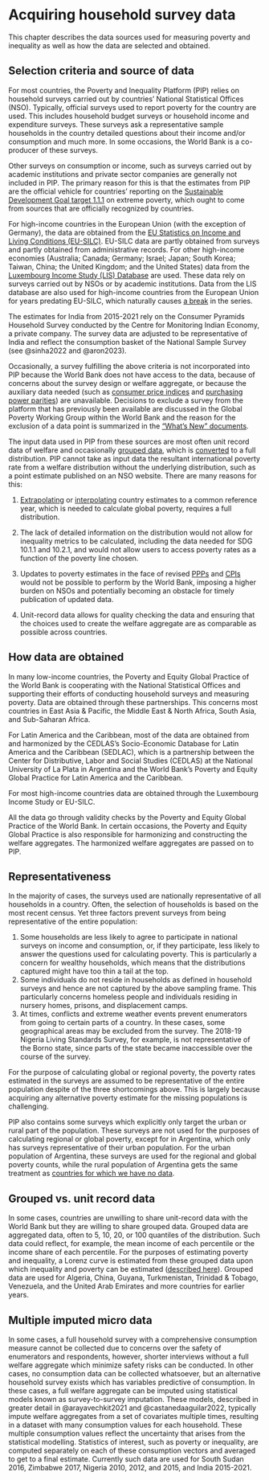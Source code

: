 # Acquiring household survey data {#acquiring}

This chapter describes the data sources used for measuring poverty and inequality as well as how the data are selected and obtained.

## Selection criteria and source of data {#selection}

For most countries, the Poverty and Inequality Platform (PIP) relies on household surveys carried out by countries' National Statistical Offices (NSO). Typically, official surveys used to report poverty for the country are used. This includes household budget surveys or household income and expenditure surveys. These surveys ask a representative sample households in the country detailed questions about their income and/or consumption and much more. In some occasions, the World Bank is a co-producer of these surveys.

Other surveys on consumption or income, such as surveys carried out by academic institutions and private sector companies are generally not included in PIP. The primary reason for this is that the estimates from PIP are the official vehicle for countries' reporting on the [Sustainable Development Goal target 1.1.1](https://sdgs.un.org/goals/goal1) on extreme poverty, which ought to come from sources that are officially recognized by countries.

For high-income countries in the European Union (with the exception of Germany), the data are obtained from the [EU Statistics on Income and Living Conditions (EU-SILC)](https://ec.europa.eu/eurostat/web/microdata/european-union-statistics-on-income-and-living-conditions). EU-SILC data are partly obtained from surveys and partly obtained from administrative records. For other high-income economies (Australia; Canada; Germany; Israel; Japan; South Korea; Taiwan, China; the United Kingdom; and the United States) data from the [Luxembourg Income Study (LIS) Database](https://www.lisdatacenter.org) are used. These data rely on surveys carried out by NSOs or by academic institutions. Data from the LIS database are also used for high-income countries from the European Union for years predating EU-SILC, which naturally causes [a break](#comparability) in the series.

The estimates for India from 2015-2021 rely on the Consumer Pyramids Household Survey conducted by the Centre for Monitoring Indian Economy, a private company. The survey data are adjusted to be representative of India and reflect the consumption basket of the National Sample Survey (see @sinha2022 and @aron2023).

Occasionally, a survey fulfilling the above criteria is not incorporated into PIP because the World Bank does not have access to the data, because of concerns about the survey design or welfare aggregate, or because the auxiliary data needed (such as [consumer price indices](#CPIs) and [purchasing power parities](#PPPs)) are unavailable. Decisions to exclude a survey from the platform that has previously been available are discussed in the Global Poverty Working Group within the World Bank and the reason for the exclusion of a data point is summarized in the ["What's New" documents](https://pip.worldbank.org/publication).

The input data used in PIP from these sources are most often unit record data of welfare and occasionally [grouped data](#grouped), which is [converted](#tgd) to a full distribution. PIP cannot take as input data the resultant international poverty rate from a welfare distribution without the underlying distribution, such as a point estimate published on an NSO website. There are many reasons for this:

1.  [Extrapolating](#extrapolations) or [interpolating](#interpolations) country estimates to a common reference year, which is needed to calculate global poverty, requires a full distribution.

2.  The lack of detailed information on the distribution would not allow for inequality metrics to be calculated, including the data needed for SDG 10.1.1 and 10.2.1, and would not allow users to access poverty rates as a function of the poverty line chosen.

3.  Updates to poverty estimates in the face of revised [PPPs](#PPPs) and [CPIs](#CPIs) would not be possible to perform by the World Bank, imposing a higher burden on NSOs and potentially becoming an obstacle for timely publication of updated data.

4.  Unit-record data allows for quality checking the data and ensuring that the choices used to create the welfare aggregate are as comparable as possible across countries.

## How data are obtained

In many low-income countries, the Poverty and Equity Global Practice of the World Bank is cooperating with the National Statistical Offices and supporting their efforts of conducting household surveys and measuring poverty. Data are obtained through these partnerships. This concerns most countries in East Asia & Pacific, the Middle East & North Africa, South Asia, and Sub-Saharan Africa.

For Latin America and the Caribbean, most of the data are obtained from and harmonized by the CEDLAS's Socio-Economic Database for Latin America and the Caribbean (SEDLAC), which is a partnership between the Center for Distributive, Labor and Social Studies (CEDLAS) at the National University of La Plata in Argentina and the World Bank's Poverty and Equity Global Practice for Latin America and the Caribbean.

For most high-income countries data are obtained through the Luxembourg Income Study or EU-SILC.

All the data go through validity checks by the Poverty and Equity Global Practice of the World Bank. In certain occasions, the Poverty and Equity Global Practice is also responsible for harmonizing and constructing the welfare aggregates. The harmonized welfare aggregates are passed on to PIP.

## Representativeness {#representativeness}

In the majority of cases, the surveys used are nationally representative of all households in a country. Often, the selection of households is based on the most recent census. Yet three factors prevent surveys from being representative of the entire population:

1.  Some households are less likely to agree to participate in national surveys on income and consumption, or, if they participate, less likely to answer the questions used for calculating poverty. This is particularly a concern for wealthy households, which means that the distributions captured might have too thin a tail at the top.
2.  Some individuals do not reside in households as defined in household surveys and hence are not captured by the above sampling frame. This particularly concerns homeless people and individuals residing in nursery homes, prisons, and displacement camps.
3.  At times, conflicts and extreme weather events prevent enumerators from going to certain parts of a country. In these cases, some geographical areas may be excluded from the survey. The 2018-19 Nigeria Living Standards Survey, for example, is not representative of the Borno state, since parts of the state became inaccessible over the course of the survey.

For the purpose of calculating global or regional poverty, the poverty rates estimated in the surveys are assumed to be representative of the entire population despite of the three shortcomings above. This is largely because acquiring any alternative poverty estimate for the missing populations is challenging.

PIP also contains some surveys which explicitly only target the urban or rural part of the population. These surveys are not used for the purposes of calculating regional or global poverty, except for in Argentina, which only has surveys representative of their urban population. For the urban population of Argentina, these surveys are used for the regional and global poverty counts, while the rural population of Argentina gets the same treatment as [countries for which we have no data](#nodata).

## Grouped vs. unit record data {#grouped}

In some cases, countries are unwilling to share unit-record data with the World Bank but they are willing to share grouped data. Grouped data are aggregated data, often to 5, 10, 20, or 100 quantiles of the distribution. Such data could reflect, for example, the mean income of each percentile or the income share of each percentile. For the purposes of estimating poverty and inequality, a Lorenz curve is estimated from these grouped data upon which inequality and poverty can be estimated ([described here](#tgd)). Grouped data are used for Algeria, China, Guyana, Turkmenistan, Trinidad & Tobago, Venezuela, and the United Arab Emirates and more countries for earlier years.

## Multiple imputed micro data {#imputed}

In some cases, a full household survey with a comprehensive consumption measure cannot be collected due to concerns over the safety of enumerators and respondents, however, shorter interviews without a full welfare aggregate which minimize safety risks can be conducted. In other cases, no consumption data can be collected whatsoever, but an alternative household survey exists which has variables predictive of consumption. In these cases, a full welfare aggregate can be imputed using statistical models known as survey-to-survey imputation. These models, described in greater detail in @arayavechkit2021 and @castanedaaguilar2022, typically impute welfare aggregates from a set of covariates multiple times, resulting in a dataset with many consumption values for each household. These multiple consumption values reflect the uncertainty that arises from the statistical modelling. Statistics of interest, such as poverty or inequality, are computed separately on each of these consumption vectors and averaged to get to a final estimate. Currently such data are used for South Sudan 2016, Zimbabwe 2017, Nigeria 2010, 2012, and 2015, and India 2015-2021.
